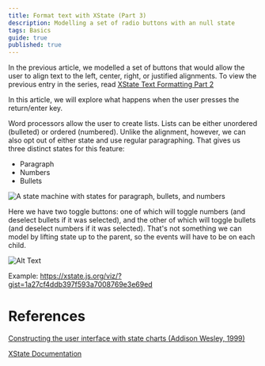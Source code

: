 ```yaml
---
title: Format text with XState (Part 3)
description: Modelling a set of radio buttons with an null state
tags: Basics
guide: true
published: true
---
```


In the previous article, we modelled a set of buttons that would allow the user to align text to the left, center, right, or justified alignments. To view the previous entry in the series, read [XState Text Formatting Part 2](blog/format-text-with-xstate-2)

In this article, we will explore what happens when the user presses the return/enter key.

Word processors allow the user to create lists. Lists can be either unordered (bulleted) or ordered (numbered). Unlike the alignment, however, we can also opt out of either state and use regular paragraphing. That gives us three distinct states for this feature:

- Paragraph
- Numbers
- Bullets

![A state machine with states for paragraph, bullets, and numbers](https://dev-to-uploads.s3.amazonaws.com/i/9621j5oh83o3360j38vn.png)

Here we have two toggle buttons: one of which will toggle numbers (and deselect bullets if it was selected), and the other of which will toggle bullets (and deselect numbers if it was selected). That's not something we can model by lifting state up to the parent, so the events will have to be on each child.

![Alt Text](https://dev-to-uploads.s3.amazonaws.com/i/95b9qylxnspdhid7hlyd.png)

Example: https://xstate.js.org/viz/?gist=1a27cf4ddb397f593a7008769e3e69ed

# References

[Constructing the user interface with state charts (Addison Wesley, 1999)](https://libgen.lc/ads.php?md5=4D04F809E3680D075B916D541BC2A28A)

[XState Documentation](https://xstate.js.org/docs/)
